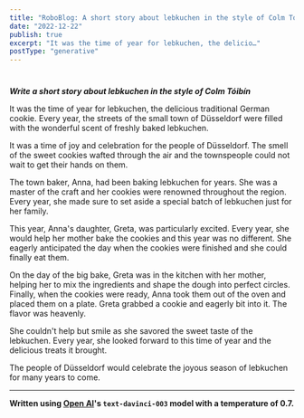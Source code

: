 ```yaml
---
title: "RoboBlog: A short story about lebkuchen in the style of Colm Tóibín"
date: "2022-12-22"
publish: true
excerpt: "It was the time of year for lebkuchen, the delicio…"
postType: "generative"
---
```

#

***Write a short story about lebkuchen in the style of Colm Tóibín***

It was the time of year for lebkuchen, the delicious traditional German cookie. Every year, the streets of the small town of Düsseldorf were filled with the wonderful scent of freshly baked lebkuchen.

It was a time of joy and celebration for the people of Düsseldorf. The smell of the sweet cookies wafted through the air and the townspeople could not wait to get their hands on them.

The town baker, Anna, had been baking lebkuchen for years. She was a master of the craft and her cookies were renowned throughout the region. Every year, she made sure to set aside a special batch of lebkuchen just for her family.

This year, Anna's daughter, Greta, was particularly excited. Every year, she would help her mother bake the cookies and this year was no different. She eagerly anticipated the day when the cookies were finished and she could finally eat them.

On the day of the big bake, Greta was in the kitchen with her mother, helping her to mix the ingredients and shape the dough into perfect circles. Finally, when the cookies were ready, Anna took them out of the oven and placed them on a plate. Greta grabbed a cookie and eagerly bit into it. The flavor was heavenly.

She couldn't help but smile as she savored the sweet taste of the lebkuchen. Every year, she looked forward to this time of year and the delicious treats it brought.

The people of Düsseldorf would celebrate the joyous season of lebkuchen for many years to come.

---
**Written using [Open AI](https://openai.com/)'s `text-davinci-003` model with a temperature of 0.7.**
